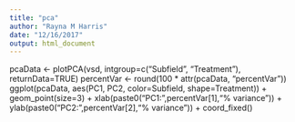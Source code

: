 ```yaml
---
title: "pca"
author: "Rayna M Harris"
date: "12/16/2017"
output: html_document
---
```



pcaData <- plotPCA(vsd, intgroup=c("Subfield", "Treatment"), returnData=TRUE)
percentVar <- round(100 * attr(pcaData, "percentVar"))
ggplot(pcaData, aes(PC1, PC2, color=Subfield, shape=Treatment)) +
  geom_point(size=3) +
  xlab(paste0("PC1: ",percentVar[1],"% variance")) +
  ylab(paste0("PC2: ",percentVar[2],"% variance")) + 
  coord_fixed()